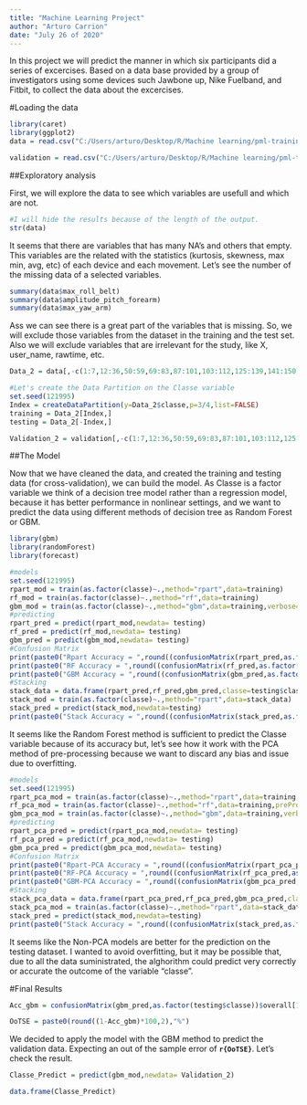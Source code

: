 ---
title: "Machine Learning Project"
author: "Arturo Carrion"
date: "July 26 of 2020"
---

In this project we will predict the manner in which six participants did a series of excercises. Based on a data base provided by a group of investigators using some devices such Jawbone up, Nike Fuelband, and Fitbit, to collect the data about the excercises.

#Loading the data

```{r loading data, include=TRUE,cache=TRUE}
library(caret)
library(ggplot2)
data = read.csv("C:/Users/arturo/Desktop/R/Machine learning/pml-training.csv")

validation = read.csv("C:/Users/arturo/Desktop/R/Machine learning/pml-testing.csv")
```

##Exploratory analysis

First, we will explore the data to see which variables are usefull and which are not.

```{r Exploring data 1, results=FALSE,cache=TRUE}
#I will hide the results because of the length of the output.
str(data)
```

It seems that there are variables that has many NA's and others that empty. This variables are the related with the statistics (kurtosis, skewness, max min, avg, etc) of each device and each movement. Let's see the number of the missing data of a selected variables.

```{r Exploring data 2, include=TRUE,cache=TRUE}

summary(data$max_roll_belt)
summary(data$amplitude_pitch_forearm)
summary(data$max_yaw_arm)
```

Ass we can see there is a great part of the variables that is missing. So, we will exclude those variables from the dataset in the training and the test set. Also we will exclude variables that are irrelevant for the study, like X, user_name, rawtime, etc.

```{r Exploring data 3, include=TRUE,cache=TRUE}

Data_2 = data[,-c(1:7,12:36,50:59,69:83,87:101,103:112,125:139,141:150)]

#Let's create the Data Partition on the Classe variable
set.seed(121995)
Index = createDataPartition(y=Data_2$classe,p=3/4,list=FALSE)
training = Data_2[Index,]
testing = Data_2[-Index,]

Validation_2 = validation[,-c(1:7,12:36,50:59,69:83,87:101,103:112,125:139,141:150)]
```

##The Model

Now that we have cleaned the data, and created the training and testing data (for cross-validation), we can build the model. As Classe is a factor variable we think of a decision tree model rather than a regression model, because it has better performance in nonlinear settings, and we want to predict the data using different methods of decision tree as Random Forest or GBM.

```{r Models 1, include=TRUE,cache=TRUE}
library(gbm)
library(randomForest)
library(forecast)

#models
set.seed(121995)
rpart_mod = train(as.factor(classe)~.,method="rpart",data=training)
rf_mod = train(as.factor(classe)~.,method="rf",data=training)
gbm_mod = train(as.factor(classe)~.,method="gbm",data=training,verbose=FALSE)
#predicting
rpart_pred = predict(rpart_mod,newdata= testing)
rf_pred = predict(rf_mod,newdata= testing)
gbm_pred = predict(gbm_mod,newdata= testing)
#Confusion Matrix
print(paste0("Rpart Accuracy = ",round((confusionMatrix(rpart_pred,as.factor(testing$classe))$overall["Accuracy"])*100,2),"%"))
print(paste0("RF Accuracy = ",round((confusionMatrix(rf_pred,as.factor(testing$classe))$overall["Accuracy"])*100,2),"%"))
print(paste0("GBM Accuracy = ",round((confusionMatrix(gbm_pred,as.factor(testing$classe))$overall["Accuracy"])*100,2),"%"))
#Stacking
stack_data = data.frame(rpart_pred,rf_pred,gbm_pred,classe=testing$classe)
stack_mod = train(as.factor(classe)~.,method="rpart",data=stack_data)
stack_pred = predict(stack_mod,newdata=testing)
print(paste0("Stack Accuracy = ",round((confusionMatrix(stack_pred,as.factor(testing$classe))$overall["Accuracy"])*100,2),"%"))

```

It seems like the Random Forest method is sufficient to predict the Classe variable because of its accuracy but, let's see how it work with the PCA method of pre-processing because we want to discard any bias and issue due to overfitting.

```{r Models 2, include=TRUE,cache=TRUE,warning=FALSE}

#models
set.seed(121995)
rpart_pca_mod = train(as.factor(classe)~.,method="rpart",data=training, preProcess="pca")
rf_pca_mod = train(as.factor(classe)~.,method="rf",data=training,preProcess="pca")
gbm_pca_mod = train(as.factor(classe)~.,method="gbm",data=training,verbose=FALSE,preProcess="pca")
#predicting
rpart_pca_pred = predict(rpart_pca_mod,newdata= testing)
rf_pca_pred = predict(rf_pca_mod,newdata= testing)
gbm_pca_pred = predict(gbm_pca_mod,newdata= testing)
#Confusion Matrix
print(paste0("Rpart-PCA Accuracy = ",round((confusionMatrix(rpart_pca_pred,as.factor(testing$classe))$overall["Accuracy"])*100,2),"%"))
print(paste0("RF-PCA Accuracy = ",round((confusionMatrix(rf_pca_pred,as.factor(testing$classe))$overall["Accuracy"])*100,2),"%"))
print(paste0("GBM-PCA Accuracy = ",round((confusionMatrix(gbm_pca_pred,as.factor(testing$classe))$overall["Accuracy"])*100,2),"%"))
#Stacking
stack_pca_data = data.frame(rpart_pca_pred,rf_pca_pred,gbm_pca_pred,classe=testing$classe)
stack_pca_mod = train(as.factor(classe)~.,method="rpart",data=stack_data)
stack_pred = predict(stack_mod,newdata=testing)
print(paste0("Stack Accuracy = ",round((confusionMatrix(stack_pred,as.factor(testing$classe))$overall["Accuracy"])*100,2),"%"))
```

It seems like the Non-PCA models are better for the prediction on the testing dataset. I wanted to avoid overfitting, but it may be possible that, due to all the data suministrated, the alghorithm could predict very correctly or accurate the outcome of the variable "classe".

#Final Results
```{r OoTSE, include=FALSE,cache=TRUE,echo=FALSE}
Acc_gbm = confusionMatrix(gbm_pred,as.factor(testing$classe))$overall[1]

OoTSE = paste0(round((1-Acc_gbm)*100,2),"%")

```
We decided to apply the model with the GBM method to predict the validation data. Expecting an out of the sample error of **`r{OoTSE}`**. Let's check the result.

```{r Results,cache=TRUE}

Classe_Predict = predict(gbm_mod,newdata= Validation_2)

data.frame(Classe_Predict)
```


